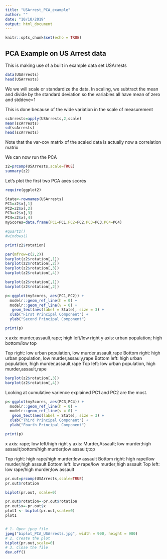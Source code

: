 ```yaml
---
title: "USArrest_PCA_example"
author: ""
date: "10/10/2019"
output: html_document
---
```


```r
knitr::opts_chunk$set(echo = TRUE)
```

## PCA Example on US Arrest data

This is making use of a built in example data set USArrests

```r
data(USArrests)
head(USArrests)

```

We we will scale or standardize the data.  In scaling, we subtract the mean and divide by the standard deviation
so the variables all have mean of zero and stddeve=1

This is done because of the wide variation in the scale of measurement

```r
scArrests=apply(USArrests,2,scale)
mean(scArrests)
sd(scArrests)
head(scArrests)
```
Note that the var-cov matrix of the scaled data is actually now a correlation matrix

We can now run the PCA

```r

z2=prcomp(USArrests,scale=TRUE)
summary(z2)
```

Let's plot the first two PCA axes scores

```r
require(ggplot2)

State<-rownames(USArrests)
PC1=z2$x[,1]
PC2=z2$x[,2]
PC3=z2$x[,3]
PC4=z2$x[,4]
myScores=data.frame(PC1=PC1,PC2=PC2,PC3=PC3,PC4=PC4)

#quartz()
#windows()


```



```r
print(z2$rotation)
```

```r
par(mfrow=c(2,2))
barplot(z2$rotation[,1])
barplot(z2$rotation[,2])
barplot(z2$rotation[,3])
barplot(z2$rotation[,4])


```




```r

barplot(z2$rotation[,1])
barplot(z2$rotation[,2])

```




```r

p<-ggplot(myScores, aes(PC1,PC2)) + 
  modelr::geom_ref_line(h = 0) +
  modelr::geom_ref_line(v = 0) +
   geom_text(aes(label = State), size = 3) +
  xlab("First Principal Component") + 
  ylab("Second Principal Component") 

print(p)

```



x axis: murder,assault,rape; high left/low right
y axis: urban population; high bottom/low top

Top right: low urban population, low murder,assault,rape
Bottom right: high urban population, low murder,assauly,rape
Bottom left: high urban population, high murder,assault,rape
Top left: low urban population, high murder,assault,rape








```r

barplot(z2$rotation[,3])
barplot(z2$rotation[,4])


```


Looking at cumulative varience explained PC1 and PC2 are the most.




```r
p<-ggplot(myScores, aes(PC3,PC4)) + 
  modelr::geom_ref_line(h = 0) +
  modelr::geom_ref_line(v = 0) +
   geom_text(aes(label = State), size = 3) +
  xlab("Third Principal Component") + 
  ylab("Fourth Principal Component") 

print(p)

```


x axis: rape; low left/high right
y axis: Murder,Assault; low murder;high assault;bottom/high murder;low assault;top

Top right: high rape/high murder;low assault
Bottom right: high rape/low murder;high assault
Bottom left: low rape/low murder;high assault
Top left: low rape/high murder;low assault




```r

pr.out=prcomp(USArrests,scale=TRUE)
pr.out$rotation


```



```r

biplot(pr.out, scale=0)


```


```r

pr.out$rotation=-pr.out$rotation
pr.out$x=-pr.out$x
plot1 <- biplot(pr.out,scale=0)
plot1



```



```r
# 1. Open jpeg file
jpeg("biplot_PCA_USArrests.jpg", width = 900, height = 900)
# 2. Create the plot
biplot(pr.out,scale=0)
# 3. Close the file
dev.off()

```




